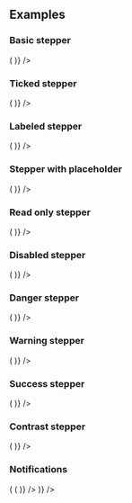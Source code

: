 
<PageTitle src="components/Stepper" title="Stepper" />
<Subtitle />
<Description />
<Primary />
<ArgsTable story={PRIMARY_STORY} />
<Stories />

## Examples

### Basic stepper

<Canvas>
  <ThemeWrapper>
    <Looper
      list={variants}
      render={variant => (
        <Rhythm grouped py={3}>
          <FormComponentDemo initialValue={10} property="value" type="stepper">
            <Stepper aria-label="Super fantastic label" variant={variant} />
          </FormComponentDemo>
        </Rhythm>
      )}
    />
  </ThemeWrapper>
</Canvas>

### Ticked stepper

<Canvas>
  <ThemeWrapper>
    <Looper
      list={variants}
      render={variant => (
        <Rhythm grouped py={3}>
          <FormComponentDemo initialValue={10} property="value" type="stepper">
            <Stepper aria-label="Super fantastic label" max={100} min={-100} step={10} variant={variant} />
          </FormComponentDemo>
        </Rhythm>
      )}
    />
  </ThemeWrapper>
</Canvas>

### Labeled stepper

<Canvas>
  <ThemeWrapper>
    <Looper
      list={variants}
      render={variant => (
        <Rhythm grouped py={3}>
          <FormComponentDemo initialValue={10} property="value" type="stepper">
            <Stepper label="Cool label" max={12} min={2} step={1} variant={variant} />
          </FormComponentDemo>
        </Rhythm>
      )}
    />
  </ThemeWrapper>
</Canvas>

### Stepper with placeholder

<Canvas>
  <ThemeWrapper>
    <Looper
      list={variants}
      render={variant => (
        <Rhythm grouped py={3}>
          <FormComponentDemo property="value" type="stepper">
            <Stepper label="Cool label" max={12} min={2} placeholder={10} step={1} variant={variant} />
          </FormComponentDemo>
        </Rhythm>
      )}
    />
  </ThemeWrapper>
</Canvas>

### Read only stepper

<Canvas>
  <ThemeWrapper>
    <Looper
      list={variants}
      render={variant => (
        <Rhythm grouped py={3}>
          <FormComponentDemo initialValue={10} property="value" type="stepper">
            <Stepper readOnly label="Cool label" max={12} min={2} step={1} variant={variant} />
          </FormComponentDemo>
        </Rhythm>
      )}
    />
  </ThemeWrapper>
</Canvas>

### Disabled stepper

<Canvas>
  <ThemeWrapper>
    <Looper
      list={variants}
      render={variant => (
        <Rhythm grouped py={3}>
          <FormComponentDemo initialValue={30} property="value" type="stepper">
            <Stepper disabled aria-label="Super fantastic label" variant={variant} />
          </FormComponentDemo>
        </Rhythm>
      )}
    />
  </ThemeWrapper>
</Canvas>

### Danger stepper

<Canvas>
  <ThemeWrapper>
    <Looper
      list={variants}
      render={variant => (
        <Rhythm grouped py={3}>
          <FormComponentDemo initialValue={60} property="value" type="stepper">
            <Stepper aria-label="Super fantastic label" validity="danger" variant={variant} />
          </FormComponentDemo>
        </Rhythm>
      )}
    />
  </ThemeWrapper>
</Canvas>

### Warning stepper

<Canvas>
  <ThemeWrapper>
    <Looper
      list={variants}
      render={variant => (
        <Rhythm grouped py={3}>
          <FormComponentDemo initialValue={60} property="value" type="stepper">
            <Stepper aria-label="Super fantastic label" validity="warning" variant={variant} />
          </FormComponentDemo>
        </Rhythm>
      )}
    />
  </ThemeWrapper>
</Canvas>

### Success stepper

<Canvas>
  <ThemeWrapper>
    <Looper
      list={variants}
      render={variant => (
        <Rhythm grouped py={3}>
          <FormComponentDemo initialValue={60} property="value" type="stepper">
            <Stepper aria-label="Super fantastic label" validity="success" variant={variant} />
          </FormComponentDemo>
        </Rhythm>
      )}
    />
  </ThemeWrapper>
</Canvas>

### Contrast stepper

<Canvas contrast>
  <ThemeWrapper>
    <Looper
      list={variants}
      render={variant => (
        <Rhythm grouped py={3}>
          <FormComponentDemo initialValue={30} property="value" type="stepper">
            <Stepper contrast aria-label="Super fantastic label" variant={variant} />
          </FormComponentDemo>
        </Rhythm>
      )}
    />
  </ThemeWrapper>
</Canvas>

### Notifications

<Canvas>
  <ThemeWrapper>
    <Looper
      list={variants}
      render={variant => (
        <Looper
          list={['success', 'danger', 'warning', 'primary', 'neutral']}
          render={level => (
            <Rhythm grouped py={3}>
              <FormComponentDemo initialValue={10} property="value" type="stepper">
                <NotifiedStepper
                  aria-label="Super fantastic label"
                  level={level}
                  notification={`This is an example ${level} notification.`}
                  variant={variant}
                />
              </FormComponentDemo>
            </Rhythm>
          )}
        />
      )}
    />
  </ThemeWrapper>
</Canvas>
